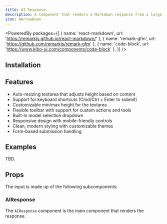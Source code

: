```yaml
---
title: AI Response
description: A component that renders a Markdown response from a large language model.
icon: AArrowDown
---
```


<PoweredBy packages={[
  { name: 'react-markdown', url: 'https://remarkjs.github.io/react-markdown/' },
  { name: 'remark-gfm', url: 'https://github.com/remarkjs/remark-gfm' },
  { name: 'code-block', url: 'https://www.kibo-ui.com/components/code-block' },
]} />

<Preview path="ai-response" />

## Installation

<Installer packageName="ai" />

## Features

- Auto-resizing textarea that adjusts height based on content
- Support for keyboard shortcuts (Cmd/Ctrl + Enter to submit)
- Customizable min/max height for the textarea
- Flexible toolbar with support for custom actions and tools
- Built-in model selection dropdown
- Responsive design with mobile-friendly controls
- Clean, modern styling with customizable themes
- Form-based submission handling

## Examples

TBD.

## Props

The input is made up of the following subcomponents:

### AIResponse

The `AIResponse` component is the main component that renders the response.

<AutoTypeTable path="node_modules/@repo/ai/response.tsx" name="AIResponseProps" />

